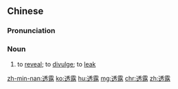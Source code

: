==Chinese==
{{zh-forms}}

===Pronunciation===
{{zh-pron
|m=tòulù
|c=tau3 lou6
|mn=thàu-lō͘
|cat=n
}}

===Noun===
{{zh-noun}}

# to [[reveal]]; to [[divulge]]; to [[leak]]

[[zh-min-nan:透露]]
[[ko:透露]]
[[hu:透露]]
[[mg:透露]]
[[chr:透露]]
[[zh:透露]]